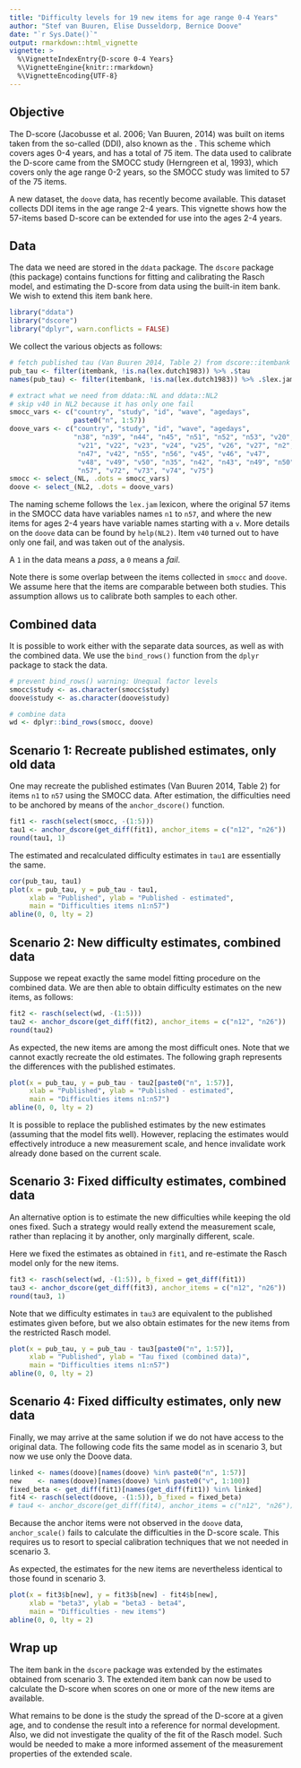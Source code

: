 ---
title: "Difficulty levels for 19 new items for age range 0-4 Years"
author: "Stef van Buuren, Elise Dusseldorp, Bernice Doove"
date: "`r Sys.Date()`"
output: rmarkdown::html_vignette
vignette: >
  %\VignetteIndexEntry{D-score 0-4 Years}
  %\VignetteEngine{knitr::rmarkdown}
  %\VignetteEncoding{UTF-8}
---

## Objective

The D-score (Jacobusse et al. 2006; Van Buuren, 2014) was built on 
items taken from the so-called \emph{Dutch Developmental Instrument} (DDI), 
also known as the \emph{Van Wiechen Schema}. This scheme which covers ages 
0-4 years, and has a total of 75 item. The data used to 
calibrate the D-score came from the SMOCC study (Herngreen et al, 1993), which 
covers only the age range 0-2 years, so the SMOCC study was limited to 57 of the 
75 items. 

A new dataset, the `doove` data, has recently become available. This dataset collects 
DDI items in the age range 2-4 years. This vignette shows how the 57-items 
based D-score can be extended for use into the ages 2-4 years.

## Data

The data we need are stored in the `ddata` package. The `dscore` package (this package) contains 
functions for fitting and calibrating the Rasch model, and estimating the D-score from 
data using the built-in item bank. We wish to extend this item bank here.

```{r libraries}
library("ddata")
library("dscore")
library("dplyr", warn.conflicts = FALSE)
```

We collect the various objects as follows:

```{r readdata}
# fetch published tau (Van Buuren 2014, Table 2) from dscore::itembank
pub_tau <- filter(itembank, !is.na(lex.dutch1983)) %>% .$tau
names(pub_tau) <- filter(itembank, !is.na(lex.dutch1983)) %>% .$lex.jam

# extract what we need from ddata::NL and ddata::NL2
# skip v40 in NL2 because it has only one fail
smocc_vars <- c("country", "study", "id", "wave", "agedays", 
                paste0("n", 1:57))
doove_vars <- c("country", "study", "id", "wave", "agedays",
                "n38", "n39", "n44", "n45", "n51", "n52", "n53", "v20", 
                 "v21", "v22", "v23", "v24", "v25", "v26", "v27", "n2", 
                 "n47", "v42", "n55", "n56", "v45", "v46", "v47",
                 "v48", "v49", "v50", "n35", "n42", "n43", "n49", "n50",
                 "n57", "v72", "v73", "v74", "v75")
smocc <- select_(NL, .dots = smocc_vars)
doove <- select_(NL2, .dots = doove_vars)       
```

The naming scheme follows the `lex.jam` lexicon, where the original 57 items in the 
SMOCC data have variables names `n1` to `n57`, and where the new items for ages 
2-4 years have variable names starting with a `v`. More details on the `doove` data can be found 
by `help(NL2)`. Item `v40` turned out to have only one fail, and was taken out of the analysis.

A `1` in the data means a *pass*, a `0` means a *fail*.

Note there is some overlap between the items collected in `smocc` and `doove`. 
We assume here that the items are comparable between both studies. This assumption 
allows us to calibrate both samples to each other. 

## Combined data

It is possible to work either with the separate data sources, 
as well as with the combined data. We use the `bind_rows()` function from the 
`dplyr` package to stack the data.

```{r combine}
# prevent bind_rows() warning: Unequal factor levels
smocc$study <- as.character(smocc$study)
doove$study <- as.character(doove$study)

# combine data
wd <- dplyr::bind_rows(smocc, doove)
```

## Scenario 1: Recreate published estimates, only old data

One may recreate the published estimates (Van Buuren 2014, Table 2) 
for items `n1` to `n57` using the SMOCC data. After estimation, the difficulties 
need to be anchored by means of the `anchor_dscore()` function.

```{r fit1}
fit1 <- rasch(select(smocc, -(1:5)))
tau1 <- anchor_dscore(get_diff(fit1), anchor_items = c("n12", "n26"))
round(tau1, 1)
```

The estimated and recalculated difficulty estimates in `tau1` are essentially the same.

```{r plot1, fig.height=6, fig.width=6}
cor(pub_tau, tau1)
plot(x = pub_tau, y = pub_tau - tau1,
     xlab = "Published", ylab = "Published - estimated",
     main = "Difficulties items n1:n57")
abline(0, 0, lty = 2)
```


## Scenario 2: New difficulty estimates, combined data

Suppose we repeat exactly the same model fitting procedure on the combined data. We are then 
able to obtain difficulty estimates on the new items, as follows:

```{r fit2}
fit2 <- rasch(select(wd, -(1:5)))
tau2 <- anchor_dscore(get_diff(fit2), anchor_items = c("n12", "n26"))
round(tau2)
```

As expected, the new items are among the most difficult ones. Note that we cannot 
exactly recreate the old estimates. The following graph represents the differences
with the published estimates.

```{r plot2, fig.height=6, fig.width=6}
plot(x = pub_tau, y = pub_tau - tau2[paste0("n", 1:57)],
     xlab = "Published", ylab = "Published - estimated",
     main = "Difficulties items n1:n57")
abline(0, 0, lty = 2)
```

It is possible to replace the published estimates by the new estimates (assuming that 
the model fits well). However, replacing the estimates would effectively introduce
a new measurement scale, and hence invalidate work already done based on the current 
scale. 

## Scenario 3: Fixed difficulty estimates, combined data

An alternative option is to estimate the new difficulties while keeping the old ones fixed. 
Such a strategy would really extend the measurement scale, rather than replacing it by 
another, only marginally different, scale. 

Here we fixed the estimates as obtained in `fit1`, and re-estimate the Rasch model
only for the new items.


```{r fit3}
fit3 <- rasch(select(wd, -(1:5)), b_fixed = get_diff(fit1))
tau3 <- anchor_dscore(get_diff(fit3), anchor_items = c("n12", "n26"))
round(tau3, 1)
```

Note that we difficulty estimates in `tau3` are equivalent to the published estimates
given before, but we also obtain estimates for the new items from the restricted 
Rasch model.

```{r plot3, fig.height=6, fig.width=6}
plot(x = pub_tau, y = pub_tau - tau3[paste0("n", 1:57)],
     xlab = "Published", ylab = "Tau fixed (combined data)",
     main = "Difficulties items n1:n57")
abline(0, 0, lty = 2)
```

## Scenario 4: Fixed difficulty estimates, only new data

Finally, we may arrive at the same solution if we do not have access to the original 
data. The following code fits the same model as in scenario 3, but now we use 
only the Doove data.

```{r fit4}
linked <- names(doove)[names(doove) %in% paste0("n", 1:57)]
new    <- names(doove)[names(doove) %in% paste0("v", 1:100)]
fixed_beta <- get_diff(fit1)[names(get_diff(fit1)) %in% linked]
fit4 <- rasch(select(doove, -(1:5)), b_fixed = fixed_beta)
# tau4 <- anchor_dscore(get_diff(fit4), anchor_items = c("n12", "n26"))
```

Because the anchor items were not observed in the `doove` data, `anchor_scale()`
fails to calculate the difficulties in the D-score scale. This requires us to resort to 
special calibration techniques that we not needed in scenario 3.

As expected, the estimates for the new items are nevertheless identical to those found in scenario 3.

```{r plot4, fig.height=6, fig.width=6}
plot(x = fit3$b[new], y = fit3$b[new] - fit4$b[new],
     xlab = "beta3", ylab = "beta3 - beta4",
     main = "Difficulties - new items")
abline(0, 0, lty = 2)
```


## Wrap up

The item bank in the `dscore` package was extended by the estimates obtained from 
scenario 3. The extended item bank can now be used to calculate the D-score when 
scores on one or more of the new items are available. 

What remains to be done is the study the spread of the D-score at a given age, and to condense the result into a reference for normal development. Also, we did not investigate the quality of the fit of the Rasch model. Such would be needed to make a more informed assement of the measurement properties of the extended scale.


